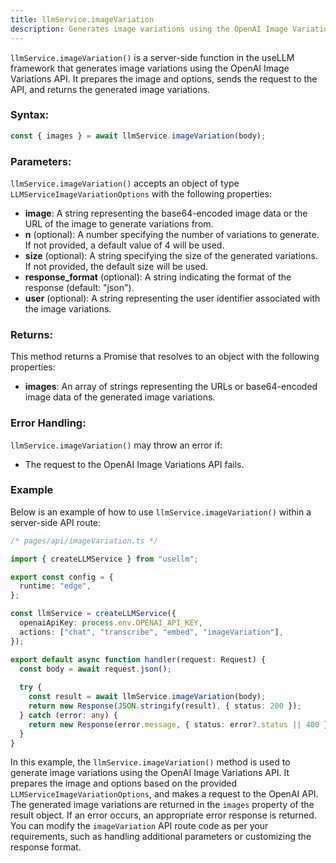 ```yaml
---
title: llmService.imageVariation
description: Generates image variations using the OpenAI Image Variations API
---
```


`llmService.imageVariation()` is a server-side function in the useLLM framework that generates image variations using the OpenAI Image Variations API. It prepares the image and options, sends the request to the API, and returns the generated image variations.

### Syntax:

```typescript
const { images } = await llmService.imageVariation(body);
```

### Parameters:

`llmService.imageVariation()` accepts an object of type `LLMServiceImageVariationOptions` with the following properties:

- **image**: A string representing the base64-encoded image data or the URL of the image to generate variations from.
- **n** (optional): A number specifying the number of variations to generate. If not provided, a default value of 4 will be used.
- **size** (optional): A string specifying the size of the generated variations. If not provided, the default size will be used.
- **response_format** (optional): A string indicating the format of the response (default: "json").
- **user** (optional): A string representing the user identifier associated with the image variations.

### Returns:

This method returns a Promise that resolves to an object with the following properties:

- **images**: An array of strings representing the URLs or base64-encoded image data of the generated image variations.

### Error Handling:

`llmService.imageVariation()` may throw an error if:

- The request to the OpenAI Image Variations API fails.

### Example

Below is an example of how to use `llmService.imageVariation()` within a server-side API route:

```typescript
/* pages/api/imageVariation.ts */

import { createLLMService } from "usellm";

export const config = {
  runtime: "edge",
};

const llmService = createLLMService({
  openaiApiKey: process.env.OPENAI_API_KEY,
  actions: ["chat", "transcribe", "embed", "imageVariation"],
});

export default async function handler(request: Request) {
  const body = await request.json();
  
  try {
    const result = await llmService.imageVariation(body);
    return new Response(JSON.stringify(result), { status: 200 });
  } catch (error: any) {
    return new Response(error.message, { status: error?.status || 400 });
  }
}
```

In this example, the `llmService.imageVariation()` method is used to generate image variations using the OpenAI Image Variations API. It prepares the image and options based on the provided `LLMServiceImageVariationOptions`, and makes a request to the OpenAI API. The generated image variations are returned in the `images` property of the result object. If an error occurs, an appropriate error response is returned. You can modify the `imageVariation` API route code as per your requirements, such as handling additional parameters or customizing the response format.
